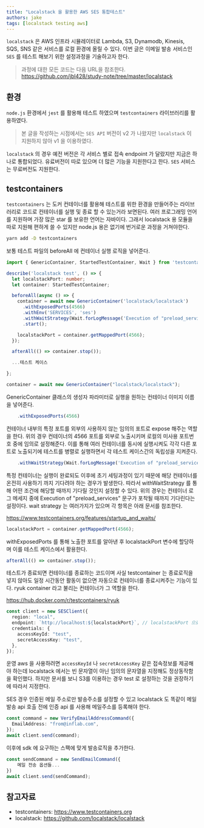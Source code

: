 ```yaml
---
title: "Localstack 을 활용한 AWS SES 통합테스트"
authors: jake
tags: [localstack testing aws]
---
```


`localstack` 은 AWS 인프라 시뮬레이터로 Lambda, S3, Dynamodb, Kinesis, SQS, SNS 같은 서비스를 로컬 환경에 올릴 수 있다.
이번 글은 이메일 발송 서비스인 `SES` 를 테스트 해보기 위한 설정과정을 기술하고자 한다.

<!--truncate-->

> 과정에 대한 모든 코드는 다음 URL을 참조한다.
> https://github.com/jbl428/study-note/tree/master/localstack

## 환경

`node.js` 환경에서 `jest` 를 활용해 테스트 하였으며 `testcontainers` 라이브러리를 활용하였다.

> 본 글을 작성하는 시점에서는 `SES API` 버전이 v2 가 나왔지만 `localstack` 이 지원하지 않아 v1 을 이용하였다.

`localstack` 의 경우 예전 버전은 각 서비스 별로 접속 endpoint 가 달랐지만 지금은 하나로 통합되었다.
유료버전이 따로 있으며 더 많은 기능을 지원한다고 한다. `SES` 서비스는 무료버전도 지원한다.

## testcontainers

`testcontainers` 는 도커 컨테이너를 활용해 테스트를 위한 환경을 만들어주는 라이브러리로 코드로 컨테이너를 실행 및 종료 할 수 있는거라 보면된다.
여러 프로그래밍 언어를 지원하며 가장 많은 star 를 보유한 언어는 자바이다.
그래서 localstack 용 모듈을 따로 지원해 편하게 쓸 수 있지만 node.js 용은 없기에 번거로운 과정을 거쳐야한다.

```sh
yarn add -D testcontainers
```

보통 테스트 파일의 beforeAll 에 컨테이너 실행 로직을 넣어준다.

```ts
import { GenericContainer, StartedTestContainer, Wait } from 'testcontainers';

describe('localstack test', () => {
  let localstackPort: number;
  let container: StartedTestContainer;

  beforeAll(async () => {
    container = await new GenericContainer('localstack/localstack')
      .withExposedPorts(4566)
      .withEnv('SERVICES', 'ses')
      .withWaitStrategy(Wait.forLogMessage('Execution of "preload_services"'))
      .start();

    localstackPort = container.getMappedPort(4566);
  });

  afterAll(() => container.stop());

  ...테스트 케이스

};
```

```ts
container = await new GenericContainer("localstack/localstack");
```

GenericContainer 클래스의 생성자 파라미터로 실행을 원하는 컨테이너 이미지 이름을 넣어준다.

```ts
    .withExposedPorts(4566)
```

컨테이너 내부의 특정 포트를 외부의 사용하지 않는 임의의 포트로 expose 해주는 역할을 한다.
위의 경우 컨테이너의 4566 포트를 외부로 노출시키며 로컬의 미사용 포트번호 중에 임의로 설정해준다.
이를 통해 여러 컨테이너를 동시에 실행시켜도 각각 다른 포트로 노출되기에 테스트를 병렬로 실행하면서 각 테스트 케이스간의 독립성을 지켜준다.

```ts
    .withWaitStrategy(Wait.forLogMessage('Execution of "preload_services"'))
```

특정 컨테이너는 실행이 완료되도 이후에 초기 세팅과정이 있기 때문에 해당 컨테이너를 온전히 사용하기 까지 기다려야 하는 경우가 발생한다.
따라서 withWaitStrategy 를 통해 어떤 조건에 해당할 때까지 기다릴 것인지 설정할 수 있다.
위의 경우는 컨테이너 로그 메세지 중에 Execution of "preload_services" 문구가 포착될 때까지 기다린다는 설정이다.
wait strategy 는 여러가지가 있으며 각 항목은 아래 문서를 참조한다.

https://www.testcontainers.org/features/startup_and_waits/

```ts
localstackPort = container.getMappedPort(4566);
```

withExposedPorts 를 통해 노출한 포트를 알아낸 후 localstackPort 변수에 할당하며 이를 테스트 케이스에서 활용한다.

```ts
afterAll(() => container.stop());
```

테스트가 종료되면 컨테이너를 종료하는 코드이며 사실 testcontainer 는 종료로직을 넣지 않아도 일정 시간동안 활동이 없으면 자동으로 컨테이너를 종료시켜주는 기능이 있다.
ryuk container 라고 불리는 컨테이너가 그 역할을 한다.

https://hub.docker.com/r/testcontainers/ryuk

```ts
const client = new SESClient({
  region: "local",
  endpoint: `http://localhost:${localstackPort}`, // localstackPort 으로 포트설정
  credentials: {
    accessKeyId: "test",
    secretAccessKey: "test",
  },
});
```

운영 aws 을 사용하려면 `accessKeyId` 나 `secretAccessKey` 같은 접속정보를 제공해야 하는데 localstack 에서는 빈 문자열이 아닌 임의의 문자열을 지정해도 정상동작함을 확인했다.
하지만 문서를 보니 S3를 이용하는 경우 test 로 설정하는 것을 권장하기에 따라서 지정한다.

SES 경우 인증된 메일 주소로만 발송주소를 설정할 수 있고 localstack 도 똑같이 메일발송 api 호출 전에 인증 api 를 사용해 메일주소를 등록해야 한다.

```ts
const command = new VerifyEmailAddressCommand({
  EmailAddress: "from@inflab.com",
});
await client.send(command);
```

이후에 sdk 에 요구하는 스팩에 맞게 발송로직을 추가한다.

```ts
const sendCommand = new SendEmailCommand({
    메일 전송 옵션들...
})
await client.send(sendCommand);
```

## 참고자료

- testcontainers: https://www.testcontainers.org
- localstack: https://github.com/localstack/localstack
